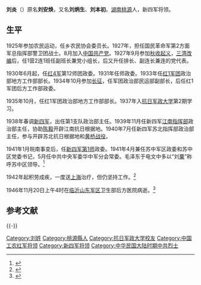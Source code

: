 '''刘炎'''（{{bd|1904年||1946年|11月20日}}）原名'''刘安焕'''，又名'''刘炳生'''、'''刘本初'''。[[湖南|湖南]][[桃源縣|桃源]]人，新四军将领。

== 生平 ==
1925年参加农民运动，任乡农民协会委员长。1927年，担任国民革命军第2方面军总指挥部警卫团战士。8月加入[[中国共产党|中国共产党]]。1927年9月参加[[秋收起义|秋收起义]]，[[三湾改编|三湾改编]]后，任1营2连1班任副班长兼党小组长，后又升任排长、副连长兼连的党代表。

1930年6月起，任[[红4军|红4军]]第12师团政委。1931年任师政委。1933年任[[红1军团|红1军团]]政治部地方工作部部长。1934年10月参加[[长征|长征]]，任军团政治部民运部副部长，后任红1军团后方工作部政委。

1935年10月，任红1军团政治部地方工作部部长。1937年入[[抗日军政大学|抗日军政大学]]第2期学习。

1938年春调[[新四军|新四军]]，出任第1支队政治部主任。1939年11月任新四军[[江南指挥部|江南指挥部]]政治部主任，协助[[陈毅|陈毅]]开辟江南抗日根据地。1940年7月任新四军苏北指挥部政治部主任，参与开辟苏北抗日根据地和[[黄桥战役|黄桥战役]]。

1941年1月皖南事变后，任[[新四军第1师|新四军第1师]]政委。1941年4月兼任苏中军区政委和苏中区党委书记，5月任中共中央军委华中军分会常委。毛泽东于电文中多以“刘[[粟裕|粟]]”称呼苏中区领导。<ref>{{Cite web |url=http://culture.people.com.cn/n/2014/0401/c22219-24791962.html |title=《刘炎传》出版发行 重现新四军将领鲜活个性 |accessdate=2014-09-12 |archive-date=2020-08-14 |archive-url=https://web.archive.org/web/20200814090308/http://culture.people.com.cn/n/2014/0401/c22219-24791962.html |dead-url=no }}</ref>

1942年起积劳成疾，一度送[[上海|上海]]治疗，但仍坚持工作。<ref>{{Cite web |url=http://www.langya.cn/lyzt/jd90zn/yydfb/201105/t20110512_52241.html |title=刘炎 |accessdate=2014-09-12 |archive-date=2020-08-12 |archive-url=https://web.archive.org/web/20200812215116/http://www.langya.cn/lyzt/jd90zn/yydfb/201105/t20110512_52241.html |dead-url=no }}</ref>

1946年11月20日上午4时在[[临沂|临沂]][[山东军区|山东军区]]卫生部后方医院病逝。<ref>{{cite news |title=苏中军区政治委员 刘炎同志病逝 |work=[[人民日报|人民日报]] |date=1946年12月13日 |page=第1版}}</ref>

== 参考文献 ==
{{Reflist}}

{{-}}
{{八路军和新四军}}

{{DEFAULTSORT:L}}
[[Category:刘姓|Category:刘姓]]
[[Category:桃源縣人|Category:桃源縣人]]
[[Category:抗日军政大学校友|Category:抗日军政大学校友]]
[[Category:中国工农红军将领|Category:中国工农红军将领]]
[[Category:新四军将领|Category:新四军将领]]
[[Category:中华民国大陆时期中共烈士|Category:中华民国大陆时期中共烈士]]